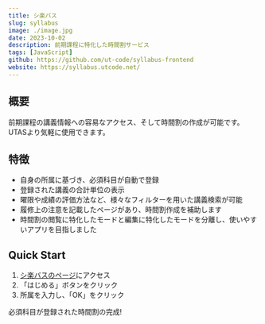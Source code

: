 ```yaml
---
title: シ楽バス
slug: syllabus
image: ./image.jpg
date: 2023-10-02
description: 前期課程に特化した時間割サービス
tags: [JavaScript]
github: https://github.com/ut-code/syllabus-frontend
website: https://syllabus.utcode.net/
---
```


## 概要
前期課程の講義情報への容易なアクセス、そして時間割の作成が可能です。
UTASより気軽に使用できます。

## 特徴
* 自身の所属に基づき、必須科目が自動で登録
* 登録された講義の合計単位の表示
* 曜限や成績の評価方法など、様々なフィルターを用いた講義検索が可能
* 履修上の注意を記載したページがあり、時間割作成を補助します
* 時間割の閲覧に特化したモードと編集に特化したモードを分離し、使いやすいアプリを目指しました

## Quick Start
1. [シ楽バスのページ](https://syllabus.utcode.net/)にアクセス
2. 「はじめる」ボタンをクリック
3. 所属を入力し、「OK」をクリック

必須科目が登録された時間割の完成!
